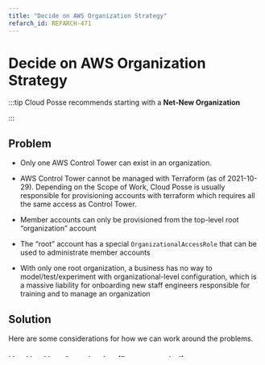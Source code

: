 ```yaml
---
title: "Decide on AWS Organization Strategy"
refarch_id: REFARCH-471
---
```


# Decide on AWS Organization Strategy

:::tip Cloud Posse recommends starting with a **Net-New Organization**

:::

## Problem

- Only one AWS Control Tower can exist in an organization.

- AWS Control Tower cannot be managed with Terraform (as of 2021-10-29). Depending on the Scope of Work, Cloud Posse is
  usually responsible for provisioning accounts with terraform which requires all the same access as Control Tower.

- Member accounts can only be provisioned from the top-level root “organization” account

- The “root” account has a special `OrganizationalAccessRole` that can be used to administrate member accounts

- With only one root organization, a business has no way to model/test/experiment with organizational-level
  configuration, which is a massive liability for onboarding new staff engineers responsible for training and to manage
  an organization

## Solution

Here are some considerations for how we can work around the problems.

### Use Net-New Organization (Recommended)

This process involves
[How to Register Pristine AWS Root Account](/layers/accounts/tutorials/how-to-register-pristine-aws-root-account) which
will serve as a net-new AWS organization (e.g. top-level payer account). Use transit gateway or VPC peering between
heritage accounts and new accounts.

This process ensures that there’s a clear delineation between the historical infrastructure and next-gen. We’ll treat
the historical infrastructure as _tainted_, as in we do not know what was done with IaC; we’ll treat the next-gen
accounts as pristine, hermetic environments where all changes are performed using IaC.

:::info Companies with an AWS Enterprise Agreement (EA) can arrange for consolidated invoicing by speaking with their
AWS Account Representative.

:::

:::caution Reserved Instances and AWS Savings Plans cannot be shared across organizations.

:::

### Use Existing Organization

You will need to grant Cloud Posse Administrative permissions in the root account in order to perform terraform
automation of organizational infrastructure (E.g. Accounts, SCPs, Cloud Trails, etc).

:::danger Cloud Posse does not prefer to work with **Existing Organizations** due to the liability. Cloud Posse does not
know your organization as well as you do, and in order for us to manage an organization with Terraform we need to be
Organizational Admins.

:::

:::caution Cloud Posse recommends using the **Model Organization** pattern if you wish to use an **Existing
Organization**.

:::

### Use Model Organization

This pattern assumes we’ll provision a Net-New Organization that will be used for model purposes. It will not be used in
a real production setting, but instead will be used as part of the engagement to enable Cloud Posse to set up all
scaffolding.

This pattern builds on the **Net-New Organization** but anticipates the customer re-implementing the entire process in
their own existing organization. This process takes longer, but ensures your team gets the maximum onboarding experience
and validates the documentation end-to-end by running your team through the process.

:::caution Cloud Posse cannot estimate the time it will take your team to follow the documentation and implement it in
your existing organization.

:::

:::caution Reserved Instances and AWS Savings Plans cannot be shared across organizations.

:::

:::danger We do not recommend this pattern if Release Engineering is in scope with your engagement with Cloud Posse.

:::
